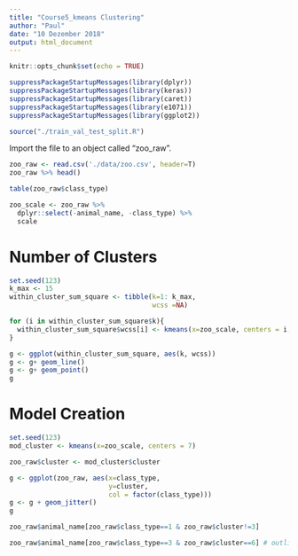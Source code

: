 ---
title: "Course5_kmeans Clustering"
author: "Paul"
date: "10 Dezember 2018"
output: html_document
---

```{r setup, include=FALSE}
knitr::opts_chunk$set(echo = TRUE)
```

```{r}
suppressPackageStartupMessages(library(dplyr))
suppressPackageStartupMessages(library(keras))
suppressPackageStartupMessages(library(caret))
suppressPackageStartupMessages(library(e1071))
suppressPackageStartupMessages(library(ggplot2))

source("./train_val_test_split.R")
```



Import the file to an object called "zoo_raw".

```{r}
zoo_raw <- read.csv('./data/zoo.csv', header=T)
zoo_raw %>% head()
```


```{r}
table(zoo_raw$class_type)
```

```{r}
zoo_scale <- zoo_raw %>%
  dplyr::select(-animal_name, -class_type) %>%
  scale
```


# Number of Clusters

```{r}
set.seed(123)
k_max <- 15
within_cluster_sum_square <- tibble(k=1: k_max,
                                    wcss =NA)

for (i in within_cluster_sum_square$k){
  within_cluster_sum_square$wcss[i] <- kmeans(x=zoo_scale, centers = i, nstart=10)$tot.withinss
}
```

```{r}
g <- ggplot(within_cluster_sum_square, aes(k, wcss))
g <- g+ geom_line()
g <- g+ geom_point()
g
```

# Model Creation


```{r}
set.seed(123)
mod_cluster <- kmeans(x=zoo_scale, centers = 7)
```

```{r}
zoo_raw$cluster <- mod_cluster$cluster
```

```{r}
g <- ggplot(zoo_raw, aes(x=class_type, 
                         y=cluster,
                         col = factor(class_type)))
g <- g + geom_jitter()
g

```

```{r}
zoo_raw$animal_name[zoo_raw$class_type==1 & zoo_raw$cluster!=3]
```

```{r}
zoo_raw$animal_name[zoo_raw$class_type==3 & zoo_raw$cluster==6] # outlier 
```

